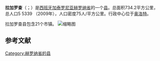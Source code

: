 {{Infobox settlement
| name                    = 拉加罗查
| native_name             = La Garrocha<br>Garrotxa
| settlement_type         = [[县_(西班牙)|县]]
| image_skyline           = Sant Joan les Fonts Monastir Romaneque 001.jpg
| imagesize               = 
| image_caption           = 
| image_flag              = 
| flag_size               = 
| image_shield            = 
| shield_size             = 
| image_map               = Localització de la Garrotxa.svg
| map_caption             = 在赫罗纳省得位置
| pushpin_map             = Spain
| pushpin_label_position  = 
| pushpin_map_caption     = 在西班牙的位置
| latd  =42   |latm  =11  |lats  =17 |latNS  = N 
| longd =2   |longm =33 |longs =17 |longEW = E 
| coordinates_type        = region:ES_type:city
| coordinates_display     = inline,title
| subdivision_type        = 国家
| subdivision_name        = 西班牙
| subdivision_type1       = [[西班牙行政区划|自治区]]
| subdivision_name1       = [[加泰罗尼亚|加泰罗尼亚]]
| subdivision_type2       = [[省_(西班牙)|省]]
| subdivision_name2       = [[赫罗纳省|赫罗纳省]]
| area_total_km2          = 735.4
| population_total        = 55339 
| population_as_of        = 2009年
| population_density_km2  = auto
| website                 = 
| footnotes               = 
}}
'''拉加罗查'''（{{lang-es|La Garrocha}}；{{lang-ca|Garrotxa}}）是[[西班牙|西班牙]][[加泰罗尼亚|加泰罗尼亚]][[赫罗纳省|赫罗纳省]]的一个[[县_(西班牙)|县]]。总面积734.2平方公里，总人口5 5339 （2009年），人口密度75人/平方公里。行政中心位于[[奥洛特|奥洛特]]。

拉加罗查县包含21个市镇。
[[File:Municipis_de_la_Garrotxa.svg|缩略图]]

==参考文献==
{{reflist}}

[[Category:赫罗纳省的县|Category:赫罗纳省的县]]